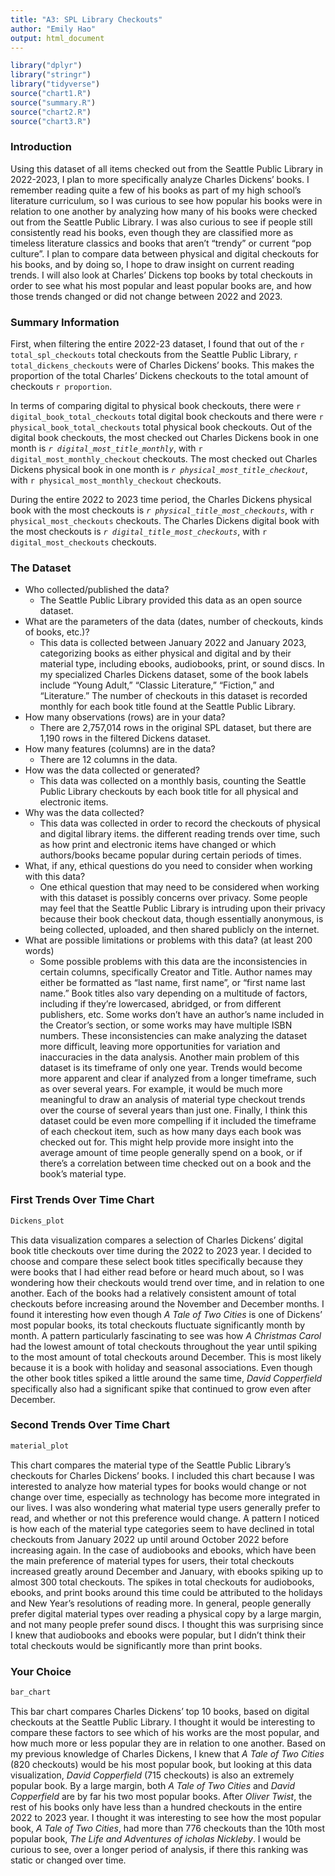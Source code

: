 ```yaml
---
title: "A3: SPL Library Checkouts"
author: "Emily Hao"
output: html_document
---
```


```r
library("dplyr")
library("stringr")
library("tidyverse")
source("chart1.R")
source("summary.R")
source("chart2.R")
source("chart3.R")
```

### Introduction

Using this dataset of all items checked out from the Seattle Public Library in 2022-2023, I plan to more specifically analyze Charles Dickens' books. I remember reading quite a few of his books as part of my high school's literature curriculum, so I was curious to see how popular his books were in relation to one another by analyzing how many of his books were checked out from the Seattle Public Library. I was also curious to see if people still consistently read his books, even though they are classified more as timeless literature classics and books that aren't "trendy" or current "pop culture". I plan to compare data between physical and digital checkouts for his books, and by doing so, I hope to draw insight on current reading trends. I will also look at Charles' Dickens top books by total checkouts in order to see what his most popular and least popular books are, and how those trends changed or did not change between 2022 and 2023. 

### Summary Information

First, when filtering the entire 2022-23 dataset, I found that out of the `r total_spl_checkouts` total checkouts from the Seattle Public Library, `r total_dickens_checkouts` were of Charles Dickens' books. This makes the proportion of the total Charles' Dickens checkouts to the total amount of checkouts `r proportion`. 

In terms of comparing digital to physical book checkouts, there were `r digital_book_total_checkouts` total digital book checkouts and there were `r physical_book_total_checkouts` total physical book checkouts. Out of the digital book checkouts, the most checked out Charles Dickens book in one month is *`r digital_most_title_monthly`*, with `r digital_most_monthly_checkout` checkouts. The most checked out Charles Dickens physical book in one month is *`r physical_most_title_checkout`*, with `r physical_most_monthly_checkout` checkouts.

During the entire 2022 to 2023 time period, the Charles Dickens physical book with the most checkouts is *`r physical_title_most_checkouts`*, with `r physical_most_checkouts` checkouts. The Charles Dickens digital book with the most checkouts is *`r digital_title_most_checkouts`*, with `r digital_most_checkouts` checkouts.


### The Dataset

- Who collected/published the data?  
  - The Seattle Public Library provided this data as an open source dataset.
- What are the parameters of the data (dates, number of checkouts, kinds of books, etc.)?
  - This data is collected between January 2022 and January 2023, categorizing books as either physical and digital and by their material type, including ebooks, audiobooks, print, or sound discs. In my specialized Charles Dickens dataset, some of the book labels include "Young Adult," "Classic Literature," "Fiction," and "Literature." The number of checkouts in this dataset is recorded monthly for each book title found at the Seattle Public Library.  
- How many observations (rows) are in your data?
  - There are 2,757,014 rows in the original SPL dataset, but there are 1,190 rows in the filtered Dickens dataset.
- How many features (columns) are in the data?
  - There are 12 columns in the data.
- How was the data collected or generated?  
  - This data was collected on a monthly basis, counting the Seattle Public Library checkouts by each book title for all physical and electronic items.
- Why was the data collected?  
  - This data was collected in order to record the checkouts of physical and digital library items. the different reading trends over time, such as how print and electronic items have changed or which authors/books became popular during certain periods of times. 
- What, if any, ethical questions do you need to consider when working with this data?  
  - One ethical question that may need to be considered when working with this dataset is possibly concerns over privacy. Some people may feel that the Seattle Public Library is intruding upon their privacy because their book checkout data, though essentially anonymous, is being collected, uploaded, and then shared publicly on the internet. 
- What are possible limitations or problems with this data?   (at least 200 words)
  - Some possible problems with this data are the inconsistencies in certain columns, specifically Creator and Title. Author names may either be formatted as "last name, first name", or "first name last name." Book titles also vary depending on a multitude of factors, including if they're lowercased, abridged, or from different publishers, etc. Some works don't have an author's name included in the Creator's section, or some works may have multiple ISBN numbers. These inconsistencies can make analyzing the dataset more difficult, leaving more opportunities for variation and inaccuracies in the data analysis. Another main problem of this dataset is its timeframe of only one year. Trends would become more apparent and clear if analyzed from a longer timeframe, such as over several years. For example, it would be much more meaningful to draw an analysis of material type checkout trends over the course of several years than just one. Finally, I think this dataset could be even more compelling if it included the timeframe of each checkout item, such as how many days each book was checked out for. This might help provide more insight into the average amount of time people generally spend on a book, or if there’s a correlation between time checked out on a book and the book’s material type. 

### First Trends Over Time Chart

```r
Dickens_plot

```

This data visualization compares a selection of Charles Dickens' digital book title checkouts over time during the 2022 to 2023 year. I decided to choose and compare these select book titles specifically because they were books that I had either read before or heard much about, so I was wondering how their checkouts would trend over time, and in relation to one another. Each of the books had a relatively consistent amount of total checkouts before increasing around the November and December months. I found it interesting how even though *A Tale of Two Cities* is one of Dickens' most popular books, its total checkouts fluctuate significantly month by month. A pattern particularly fascinating to see was how *A Christmas Carol* had the lowest amount of total checkouts throughout the year until spiking to the most amount of total checkouts around December. This is most likely because it is a book with holiday and seasonal associations. Even though the other book titles spiked a little around the same time, *David Copperfield* specifically also had a significant spike that continued to grow even after December.

### Second Trends Over Time Chart

```r
material_plot

```

This chart compares the material type of the Seattle Public Library's checkouts for Charles Dickens' books. I included this chart because I was interested to analyze how material types for books would change or not change over time, especially as technology has become more integrated in our lives. I was also wondering what material type users generally prefer to read, and whether or not this preference would change. A pattern I noticed is how each of the material type categories seem to have declined in total checkouts from January 2022 up until around October 2022 before increasing again. In the case of audiobooks and ebooks, which have been the main preference of material types for users, their total checkouts increased greatly around December and January, with ebooks spiking up to almost 300 total checkouts. The spikes in total checkouts for audiobooks, ebooks, and print books around this time could be attributed to the holidays and New Year's resolutions of reading more. In general, people generally prefer digital material types over reading a physical copy by a large margin, and not many people prefer sound discs. I thought this was surprising since I knew that audiobooks and ebooks were popular, but I didn't think their total checkouts would be significantly more than print books. 


### Your Choice

```r
bar_chart

```

This bar chart compares Charles Dickens' top 10 books, based on digital checkouts at the Seattle Public Library. I thought it would be interesting to compare these factors to see which of his works are the most popular, and how much more or less popular they are in relation to one another. Based on my previous knowledge of Charles Dickens, I knew that *A Tale of Two Cities* (820 checkouts) would be his most popular book, but looking at this data visualization, *David Copperfield* (715 checkouts) is also an extremely popular book. By a large margin, both *A Tale of Two Cities* and *David Copperfield* are by far his two most popular books. After *Oliver Twist*, the rest of his books only have less than a hundred checkouts in the entire 2022 to 2023 year. I thought it was interesting to see how the most popular book, *A Tale of Two Cities*, had more than 776 checkouts than the 10th most popular book, *The Life and Adventures of icholas Nickleby*. I would be curious to see, over a longer period of analysis, if there this ranking was static or changed over time. 